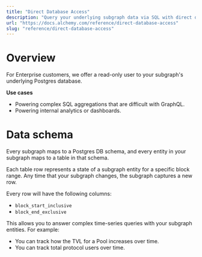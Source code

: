 ```yaml
---
title: "Direct Database Access"
description: "Query your underlying subgraph data via SQL with direct database access."
url: "https://docs.alchemy.com/reference/direct-database-access"
slug: "reference/direct-database-access"
---
```


# Overview

For Enterprise customers, we offer a read-only user to your subgraph's underlying Postgres database.

**Use cases**

* Powering complex SQL aggregations that are difficult with GraphQL.
* Powering internal analytics or dashboards.

# Data schema

Every subgraph maps to a Postgres DB schema, and every entity in your subgraph maps to a table in that schema.

Each table row represents a state of a subgraph entity for a specific block range. Any time that your subgraph changes, the subgraph captures a new row.

Every row will have the following columns:

* `block_start_inclusive`
* `block_end_exclusive`

This allows you to answer complex time-series queries with your subgraph entities. For example:

* You can track how the TVL for a Pool increases over time.
* You can track total protocol users over time.
